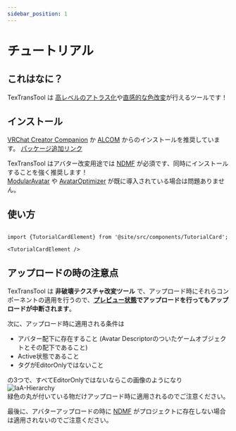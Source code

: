 ```yaml
---
sidebar_position: 1
---
```


# チュートリアル

## これはなに？

TexTransTool は [高レベルのアトラス化](/docs/Tutorial/AtlasTexture-Tutorial)や[直感的な色改変](/docs/Tutorial/SimpleDecal-Tutorial)が行えるツールです！

## インストール

[VRChat Creator Companion](https://vcc.docs.vrchat.com) か [ALCOM](https://vrc-get.anatawa12.com/alcom/) からのインストールを推奨しています。  [パッケージ追加リンク](vcc://vpm/addRepo?url=https%3A%2F%2Fvpm.rs64.net%2Fvpm.json)

TexTransTool はアバター改変用途では [NDMF](https://github.com/bdunderscore/ndmf) が必須です、同時にインストールすることを強く推奨します！  
[ModularAvatar](https://modular-avatar.nadena.dev/ja/) や [AvatarOptimizer](https://vpm.anatawa12.com/avatar-optimizer/ja/) が既に導入されている場合は問題ありません。

## 使い方

```mdx-code-block

import {TutorialCardElement} from '@site/src/components/TutorialCard';

<TutorialCardElement />

```

## アップロードの時の注意点

TexTransTool は __非破壊テクスチャ改変ツール__ で、アップロード時にそれらコンポーネントの適用を行うので、__[プレビュー状態](/docs/Reference/General/Preview)でアップロードを行ってもアップロードが中断されます__。

次に、アップロード時に適用される条件は

- アバター配下に存在すること (Avatar Descriptorのついたゲームオブジェクトとその配下であること)
- Active状態であること
- タグがEditorOnlyではないこと

の3つで、すべてEditorOnlyではないならこの画像のようになり  
![IaA-Hierarchy](img/IaA-Hierarchy.png)  
緑色の丸が付いている物だけアップロード時に適用されるのでご注意ください。

最後に、アバターアップロードの時に [NDMF](https://github.com/bdunderscore/ndmf) がプロジェクトに存在しない場合は適用されないのでご注意ください。
